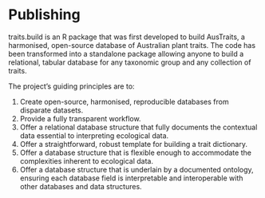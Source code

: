 # Publishing

traits.build is an R package that was first developed to build AusTraits, a harmonised, open-source database of Australian plant traits. The code has been transformed into a standalone package allowing anyone to build a relational, tabular database for any taxonomic group and any collection of traits.

The project's guiding principles are to:

1.  Create open-source, harmonised, reproducible databases from disparate datasets.
2.  Provide a fully transparent workflow.
3.  Offer a relational database structure that fully documents the contextual data essential to interpreting ecological data.
4.  Offer a straightforward, robust template for building a trait dictionary.
5.  Offer a database structure that is flexible enough to accommodate the complexities inherent to ecological data.
6.  Offer a database structure that is underlain by a documented ontology, ensuring each database field is interpretable and interoperable with other databases and data structures.

